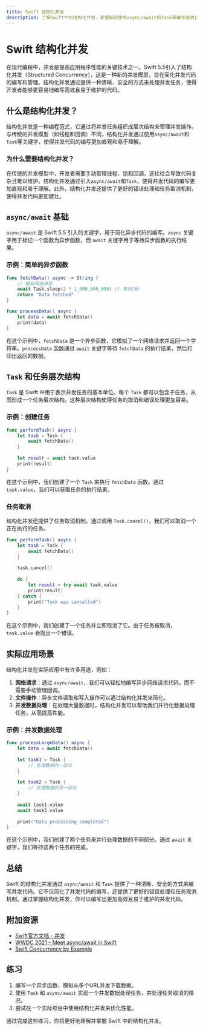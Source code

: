 ```yaml
---
title: Swift 结构化并发
description: 了解Swift中的结构化并发，掌握如何使用async/await和Task来编写高效且易于维护的并发代码。
---
```


# Swift 结构化并发

在现代编程中，并发是提高应用程序性能的关键技术之一。Swift 5.5引入了结构化并发（Structured Concurrency），这是一种新的并发模型，旨在简化并发代码的编写和管理。结构化并发通过提供一种清晰、安全的方式来处理并发任务，使得开发者能够更容易地编写高效且易于维护的代码。

## 什么是结构化并发？

结构化并发是一种编程范式，它通过将并发任务组织成层次结构来管理并发操作。与传统的并发模型（如线程和回调）不同，结构化并发通过使用`async/await`和`Task`等关键字，使得并发代码的编写更加直观和易于理解。

### 为什么需要结构化并发？

在传统的并发模型中，开发者需要手动管理线程、锁和回调，这往往会导致代码复杂且难以维护。结构化并发通过引入`async/await`和`Task`，使得并发代码的编写更加直观和易于理解。此外，结构化并发还提供了更好的错误处理和任务取消机制，使得并发代码更加健壮。

## `async/await` 基础

`async/await` 是 Swift 5.5 引入的关键字，用于简化异步代码的编写。`async` 关键字用于标记一个函数为异步函数，而 `await` 关键字用于等待异步函数的执行结果。

### 示例：简单的异步函数

```swift
func fetchData() async -> String {
    // 模拟网络请求
    await Task.sleep(2 * 1_000_000_000) // 等待2秒
    return "Data fetched"
}

func processData() async {
    let data = await fetchData()
    print(data)
}
```

在这个示例中，`fetchData` 是一个异步函数，它模拟了一个网络请求并返回一个字符串。`processData` 函数通过 `await` 关键字等待 `fetchData` 的执行结果，然后打印出返回的数据。

## `Task` 和任务层次结构

`Task` 是 Swift 中用于表示并发任务的基本单位。每个 `Task` 都可以包含子任务，从而形成一个任务层次结构。这种层次结构使得任务的取消和错误处理更加容易。

### 示例：创建任务

```swift
func performTask() async {
    let task = Task {
        await fetchData()
    }
    
    let result = await task.value
    print(result)
}
```

在这个示例中，我们创建了一个 `Task` 来执行 `fetchData` 函数。通过 `task.value`，我们可以获取任务的执行结果。

### 任务取消

结构化并发还提供了任务取消机制。通过调用 `Task.cancel()`，我们可以取消一个正在执行的任务。

```swift
func performTask() async {
    let task = Task {
        await fetchData()
    }
    
    task.cancel()
    
    do {
        let result = try await task.value
        print(result)
    } catch {
        print("Task was cancelled")
    }
}
```

在这个示例中，我们创建了一个任务并立即取消了它。由于任务被取消，`task.value` 会抛出一个错误。

## 实际应用场景

结构化并发在实际应用中有许多用途，例如：

1. **网络请求**：通过 `async/await`，我们可以轻松地编写异步网络请求代码，而不需要手动管理回调。
2. **文件操作**：异步文件读取和写入操作可以通过结构化并发来简化。
3. **并发数据处理**：在处理大量数据时，结构化并发可以帮助我们并行化数据处理任务，从而提高性能。

### 示例：并发数据处理

```swift
func processLargeData() async {
    let data = await fetchData()
    
    let task1 = Task {
        // 处理数据的一部分
    }
    
    let task2 = Task {
        // 处理数据的另一部分
    }
    
    await task1.value
    await task2.value
    
    print("Data processing completed")
}
```

在这个示例中，我们创建了两个任务来并行处理数据的不同部分。通过 `await` 关键字，我们等待这两个任务的完成。

## 总结

Swift 的结构化并发通过 `async/await` 和 `Task` 提供了一种清晰、安全的方式来编写并发代码。它不仅简化了并发代码的编写，还提供了更好的错误处理和任务取消机制。通过掌握结构化并发，你可以编写出更加高效且易于维护的并发代码。

## 附加资源

- [Swift官方文档 - 并发](https://docs.swift.org/swift-book/LanguageGuide/Concurrency.html)
- [WWDC 2021 - Meet async/await in Swift](https://developer.apple.com/videos/play/wwdc2021/10132/)
- [Swift Concurrency by Example](https://www.hackingwithswift.com/quick-start/concurrency)

## 练习

1. 编写一个异步函数，模拟从多个URL并发下载数据。
2. 使用 `Task` 和 `async/await` 实现一个并发数据处理任务，并处理任务取消的情况。
3. 尝试在一个实际项目中使用结构化并发来优化性能。

通过完成这些练习，你将更好地理解并掌握 Swift 中的结构化并发。